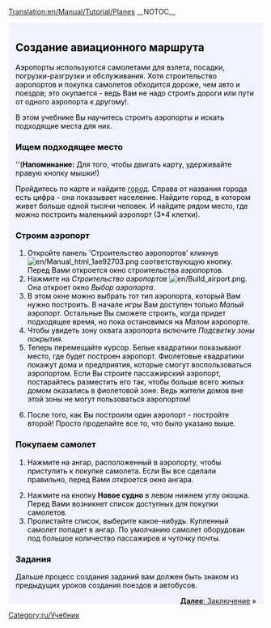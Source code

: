 [[Translation:en/Manual/Tutorial/Planes]]
__NOTOC__
{{en/Tabs|5|4
|Учебник/Ru|1. Начало игры<!--
-->|Учебник/Автобусы/Ru|2. Автобусы<!--
-->|Учебник/Поезда/Ru|3. Поезда<!--
-->|Учебник/Самолёты/Ru|4. Самолёты<!--
-->|Учебник/Заключение/Ru|5. Заключение}}
<div style="padding:.5em 1em 1em 1em; border-top:none; background-color:#f1f2fe; color:#000;">
{{ru/Учебник}}
==Создание авиационного маршрута==
Аэропорты используются самолетами для взлета, посадки, погрузки-разгрузки и обслуживания. Хотя строительство аэропортов и покупка самолетов обходится дороже, чем авто и поездов; это окупается - ведь Вам не надо строить дороги или пути от одного аэропорта к другому!.

В этом учебнике Вы научитесь строить аэропорты и искать подходящие места для них.
{{en/Phototable|[[File:en/airport s.png]]|Малый (3*4) аэропорт|none}}

===Ищем подходящее место===
''('''Напоминание:''' Для того, чтобы двигать карту, удерживайте правую кнопку мышки!)

Пройдитесь по карте и найдите [[ru/Manual/Город|город]]. Справа от названия города есть цифра - она показывает население. Найдите город, в котором живет больше одной тысячи человек. И найдите рядом место, где можно построить маленький аэропорт (3*4 клетки).

===Строим аэропорт ===
#Откройте панель 'Строительство аэропортов' кликнув [[File:en/Manual html 1ae92703.png]] соответствующую кнопку. Перед Вами откроется окно строительства аэропортов.
#Нажмите на ''Строительство аэропортов'' [[File:en/Build airport.png]]. Она откроет окно ''Выбор аэропорта''.
#В этом окне можно выбрать тот тип аэропорта, который Вам нужно построить. В начале игры Вам доступен только ''Малый'' аэропорт. Остальные Вы сможете строить, когда придет подходящее время, но пока остановимся на  ''Малом'' аэропорте.
#Чтобы увидеть зону охвата аэропорта включите  ''Подсветку зоны покрытия''.
#Теперь перемещайте курсор. Белые квадратики показывают место, где будет построен аэропорт. Фиолетовые квадратики покажут дома и предприятия, которые смогут воспользоваться аэропортом. Если Вы строите пассажирский аэропорт, постарайтесь разместить его так, чтобы больше всего жилых домом оказались в фиолетовой зоне. Ведь жители домов вне этой зоны не могут пользоваться аэропортом!
{{en/Phototable|[[File:en/Build-airport-3.png|400px]]|Место, подходящие для строительства.|none|6=:}}
<ol start="6">
<li>После того, как Вы построили один аэропорт - постройте второй! Просто проделайте все то, что было указано выше.
</ol>
===Покупаем самолет===
#Нажмите на ангар, расположенный в аэропорту, чтобы приступить к покупке самолета. Если Вы все сделали правильно, перед Вами откроется окно ангара.
{{en/Phototable|[[File:en/Step1aircraftru.png|500px]]|Окно ангара|none}}
<ol start="2">
<li>Нажмите на кнопку '''Новое судно''' в левом нижнем углу окошка. Перед Вами возникнет список доступных для покупки самолетов. 
<li>Пролистайте список, выберите какое-нибудь. Купленный самолет попадет в ангар. По умолчанию самолет оборудован под большое количество пассажиров и чуточку почты.
</ol>
===Задания===
Дальше процесс создания заданий вам должен быть знаком из предыдущих уроков создания поездов и автобусов.

<span style="float: right">[[ru/Manual/Учебник/Заключение|'''Далее''': Заключение]] &raquo;</span>
</div>
[[Category:ru/Учебник]]